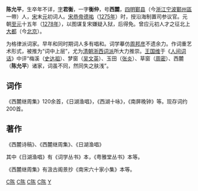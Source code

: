 '''陈允平'''，生卒年不详，[[表字|字]]'''君衡'''，一字'''衡仲'''，号'''西麓'''，[[四明|四明]][[鄞县|鄞县]]（今[[浙江|浙江]][[宁波|宁波]][[鄞州區|鄞州區]]一帶）人，[[南宋|宋]]末[[元朝|元]]初词人。[[宋恭帝|宋恭帝]][[德祐|德祐]]（[[1275年|1275年]]）时，授沿海制置司参议官。元朝[[至元_(忽必烈)|至元]]十五年（[[1278年|1278年]]），以图谋复宋嫌疑入狱，后得免。曾应元初人才之征北上[[大都|大都]]（今[[北京|北京]]）。

为格律派词家。早年和同时期词人多有唱和。词学摹仿[[周邦彦|周邦彦]]不遗余力。作词重艺术形式，被推为“词中上层”，尤为[[清朝|清朝]][[浙西词派|浙西词派]]所大力推崇。[[王国维|王国维]]于《[[人间词话|人间词话]]》中评“梅溪（[[史达祖|史达祖]]）、梦窗（[[吴文英|吴文英]]）、玉田（[[张炎|张炎]]）、草窗（[[周密|周密]]）、西麓（'''陈允平'''）诸家，词虽不同，然同失之肤浅”。

==词作==

《西麓继周集》120余首，《日湖渔唱》，《西湖十咏》，《南屏晚钟》等。现存词约200首。

==著作==

《西麓诗稿》、《西麓继周集》、《日湖渔唱》

其中《日湖渔唱》有《词学丛书》本，《粤雅堂丛书》本等。

《西麓继周集》有汲古阁景抄《南宋六十家小集》本等。

[[Category:宋朝词人|C陈]]
[[Category:元朝词人|C陈]]
[[Category:宁波人|C陈]]
[[Category:鄞县人|C陈]]
[[Category:梅墟陈氏|Y]]